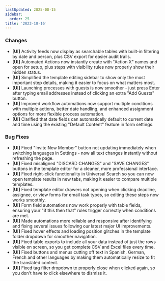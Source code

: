 ```yaml
---
lastUpdated: 2025-08-15
sidebar:
  order: 25
title: '2023-10-16'
---
```


### Changes

- **[UI]** Activity feeds now display as searchable tables with built-in filtering by date and person, plus CSV export for easier audit trails.
- **[UI]** Automated Actions now instantly create with "Action X" names and open for setup, plus steps with visibility rules now properly show their hidden status.
- **[UI]** Simplified the template editing sidebar to show only the most important step details, making it easier to focus on what matters most.
- **[UI]** Launching processes with guests is now smoother - just press Enter after typing email addresses instead of clicking an extra "Add Guests" button.
- **[UI]** Improved workflow automations now support multiple conditions with multiple actions, better date handling, and enhanced assignment options for more flexible process automation.
- **[UI]** Clarified that date fields can automatically default to current date and time using the existing "Default Content" feature in form settings.

### Bug Fixes

- **[UI]** Fixed "Invite New Member" button not updating immediately when switching languages in Settings - now all text changes instantly without refreshing the page.
- **[UI]** Fixed misaligned "DISCARD CHANGES" and "SAVE CHANGES" buttons in the template editor for a cleaner, more professional interface.
- **[UI]** Fixed right-click functionality in Universal Search so you can now open template results in new tabs, making it easier to compare multiple templates.
- **[UI]** Fixed template editor drawers not opening when clicking deadline, assignee, or view forms for email task types, so editing these steps now works smoothly.
- **[UI]** Form field automations now work properly with table fields, ensuring your "if this then that" rules trigger correctly when conditions are met.
- **[UI]** Made automations more reliable and responsive after identifying and fixing several issues following our latest major UI improvements.
- **[UI]** Fixed hover effects and loading position glitches in the template folder dropdown for smoother navigation.
- **[UI]** Fixed table exports to include all your data instead of just the rows visible on screen, so you get complete CSV and Excel files every time.
- **[UI]** Fixed buttons and menus cutting off text in Spanish, German, French and other languages by making them automatically resize to fit the translated content.
- **[UI]** Fixed tag filter dropdown to properly close when clicked again, so you don't have to click elsewhere to dismiss it.